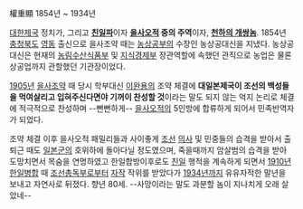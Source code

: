 權重顯 
1854년 ~ 1934년

[[대한제국]] 정치가, 그리고 '''[[친일파]]'''이자 '''[[을사오적]] 중의 주역'''이자, '''[[천하의 개쌍놈]]'''. 1854년 [[충청북도]] [[영동]] 출신으로 을사조약 때는 [[농상공부]]의 수장인 농상공대신을 지냈다. 농상공대신은 현재의 [[농림수산식품부]] 및 [[지식경제부]] 장관역할에 속했던 관직으로 농업은 물론 상공업까지 관할했던 기관장이었다.

[[1905년]] [[을사조약]] 때 당시 학부대신 [[이완용]]의 조약 체결에 '''대일본제국이 조선의 백성들을 먹여살리고 입혀주신다면야 기꺼이 찬성할 것'''이라는 말도 되지 않는 억지 논리로 체결에 적극적으로 찬성하며 --뻔뻔하게-- [[을사오적]]의 5인방에 합류하게 되어서 민족반역자가 되었다. 

조약 체결 이후 을사오적 패밀리들과 사이좋게 [[조선]] [[의사]] 및 민중들의 습격을 받아서 출퇴근 때도 [[일본군]]의 호위하에 돌아다닐 정도였으며, 죽을때까지 암살범의 습격을 받아 도망치면서 목숨을 연명하였고 한일합방이후로도 [[친일]] 행적을 계속하게 되면서 [[1910년]] [[한일병합]] 때 [[조선총독부]]로부터 [[자작]] 작위를 받았다가 [[1934년]]까지 유유자적한 말년을 보내고 자연사로 뒤졌다. 향년 80세. --사망이라는 말도 과분할 놈이 지나치게 오래 살았네-- 



